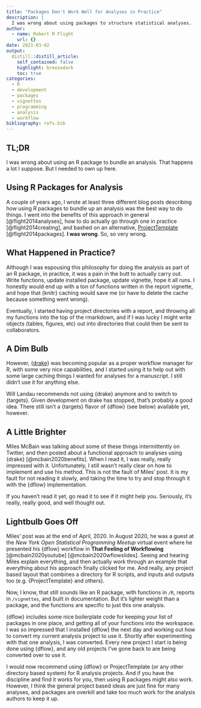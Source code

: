 ```yaml
---
title: "Packages Don't Work Well for Analyses in Practice"
description: |
  I was wrong about using packages to structure statistical analyses.
author:
  - name: Robert M Flight
    url: {}
date: 2021-03-02
output:
  distill::distill_article:
    self_contained: false
    highlight: breezedark
    toc: true
categories:
  - R
  - development
  - packages
  - vignettes
  - programming
  - analysis
  - workflow
bibliography: refs.bib
---
```


## TL;DR

I was wrong about using an R package to bundle an analysis.
That happens a lot I suppose.
But I needed to own up here.

## Using R Packages for Analysis

A couple of years ago, I wrote at least three different blog posts describing how using R packages to bundle up an analysis was the best way to do things.
I went into the benefits of this approach in general [@flight2014analyses], how to do actually go through one in practice [@flight2014creating], and bashed on an alternative, [ProjectTemplate](http://projecttemplate.net/index.html) [@flight2014packages].
**I was wrong**.
So, so very wrong.

## What Happened in Practice?

Although I was espousing this philosophy for doing the analysis as part of an R package, in practice, it was a pain in the butt to actually carry out.
Write functions, update installed package, update vignette, hope it all runs.
I honestly would end up with a ton of functions written in the report vignette, and hope that {knitr} caching would save me (or have to delete the cache because something went wrong).

Eventually, I started having project directories with a report, and throwing all my functions into the top of the rmarkdown, and if I was lucky I might write objects (tables, figures, etc) out into directories that could then be sent to collaborators.

## A Dim Bulb

However, {[drake](https://books.ropensci.org/drake/)} was becoming popular as a proper workflow manager for R, with some very nice capabilities, and I started using it to help out with some large caching things I wanted for analyses for a manuscript.
I still didn't use it for anything else.

<aside>
Will Landau recommends not using {drake} anymore and to switch to {targets}. 
Given development on drake has stopped, that's probably a good idea. 
There still isn't a {targets} flavor of {dflow} (see below) available yet, however.
</aside>

## A Little Brighter

Miles McBain was talking about some of these things intermittently on Twitter, and then posted about a functional approach to analyses using {drake} [@mcbain2020benefits].
When I read it, I was really, really impressed with it.
Unfortunately, I still wasn't really clear on how to implement and use his method.
This is not the fault of Miles' post. It is my fault for not reading it slowly, and taking the time to try and stop through it with the {dflow} implementation.

<aside>If you haven't read it yet, go read it to see if it might help you. Seriously, it's really, really good, and well thought out.</aside>

## Lightbulb Goes Off

Miles' post was at the end of April, 2020.
In August 2020, he was a guest at the *New York Open Statistical Programming Meetup* virtual event where he presented his {dflow} workflow in **That Feeling of Workflowing** [@mcbain2020youtube] [@mcbain2020wflowslides].
Seeing and hearing Miles explain everything, and then actually *work* through an example that everything about his approach finally clicked for me.
And really, any project based layout that combines a directory for R scripts, and inputs and outputs too (e.g. {ProjectTemplate} and others).

Now, I know, that still sounds like an R package, with functions in `/R`, reports in `/vignettes`, and built in documentation.
But it's lighter weight than a package, and the functions are specific to just this one analysis.

{dflow} includes some nice boilerplate code for keeping your list of packages in one place, and getting all of your functions into the workspace.
I was so impressed that I installed {dflow} the next day and working out how to convert my current analysis project to use it.
Shortly after experimenting with that one analysis, I was converted.
Every new project I start is being done using {dflow}, and any old projects I've gone back to are being converted over to use it.

I would now recommend using {dflow} or ProjectTemplate (or any other directory based system) for R analysis projects.
And if you have the discipline and find it works for you, then using R packages might also work.
However, I think the general project based ideas are just fine for many analyses, and packages are overkill and take too much work for the analysis authors to keep it up.
